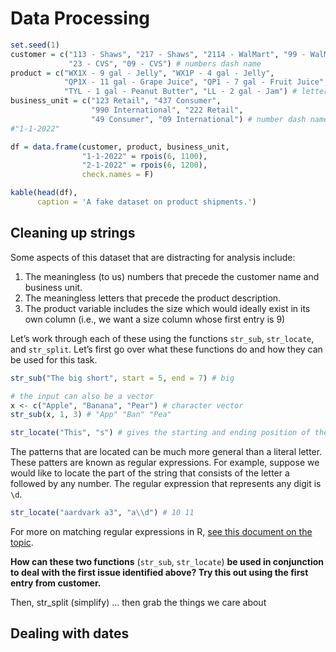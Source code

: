 # Data Processing

```r
set.seed(1)
customer = c("113 - Shaws", "217 - Shaws", "2114 - WalMart", "99 - WalMart",
             "23 - CVS", "09 - CVS") # numbers dash name
product = c("WX1X - 9 gal - Jelly", "WX1P - 4 gal - Jelly",
            "QP1X - 11 gal - Grape Juice", "QP1 - 7 gal - Fruit Juice",
            "TYL - 1 gal - Peanut Butter", "LL - 2 gal - Jam") # letters size description
business_unit = c("123 Retail", "437 Consumer",
                  "990 International", "222 Retail",
                  "49 Consumer", "09 International") # number dash name
#"1-1-2022" 

df = data.frame(customer, product, business_unit, 
                "1-1-2022" = rpois(6, 1100),
                "2-1-2022" = rpois(6, 1200),
                check.names = F)

```

```r
kable(head(df),
      caption = 'A fake dataset on product shipments.')
```

## Cleaning up strings

Some aspects of this dataset that are distracting for analysis include:

1. The meaningless (to us) numbers that precede the customer name and business unit. 
2. The meaningless letters that precede the product description.
3. The product variable includes the size which would ideally exist in its own column (i.e., we want a size column whose first entry is 9)

Let's work through each of these using the functions <code>str_sub</code>, <code>str_locate</code>, and <code>str_split</code>. Let's first go over what these functions do and how they can be used for this task.

```r
str_sub("The big short", start = 5, end = 7) # big

# the input can also be a vector
x <- c("Apple", "Banana", "Pear") # character vector
str_sub(x, 1, 3) # "App" "Ban" "Pea"
```

```r
str_locate("This", "s") # gives the starting and ending position of the 's' in 'This'
```

The patterns that are located can be much more general than a literal letter. These patters are known as regular expressions. For example, suppose we would like to locate the part of the string that consists of the letter a followed by any number. The regular expression that represents any digit is <code>\\d</code>.

```r
str_locate("aardvark a3", "a\\d") # 10 11
```

For more on matching regular expressions in R, [see this document on the topic](https://r4ds.had.co.nz/strings.html#matching-patterns-with-regular-expressions). 

**How can these two functions** (<code>str_sub</code>, <code>str_locate</code>) **be used in conjunction to deal with the first issue identified above? Try this out using the first entry from customer.**

Then, str_split (simplify) ... then grab the things we care about


## Dealing with dates
